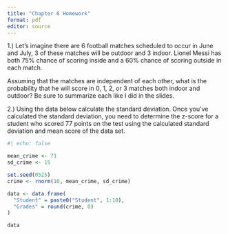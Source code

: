 ```yaml
---
title: "Chapter 6 Homework"
format: pdf
editor: source
---
```


1.) Let's imagine there are 6 football matches scheduled to occur in June and July, 3 of these matches will be outdoor and 3 indoor. Lionel Messi has both 75% chance of scoring inside and a 60% chance of scoring outside in each match.

Assuming that the matches are independent of each other, what is the probability that he will score in 0, 1, 2, or 3 matches both indoor and outdoor? Be sure to summarize each like I did in the slides. 





\pagebreak


2.) Using the data below calculate the standard deviation. Once you've calculated the standard deviation, you need to determine the z-score for a student who scored 77 points on the test using the calculated standard deviation and mean score of the data set.


```r
#| echo: false

mean_crime <- 71
sd_crime <- 15

set.seed(0525)
crime <- rnorm(10, mean_crime, sd_crime)

data <- data.frame(
  "Student" = paste0("Student", 1:10),
  "Grades" = round(crime, 0)
)

data

```



